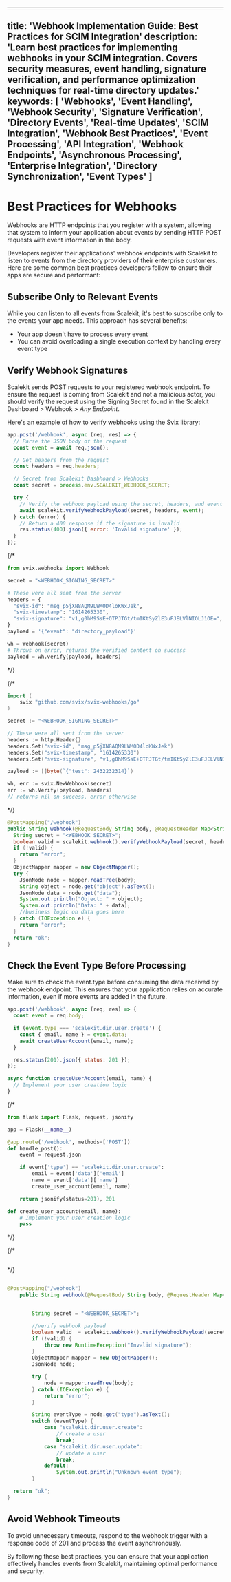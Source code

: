
---
title: 'Webhook Implementation Guide: Best Practices for SCIM Integration'
description: 'Learn best practices for implementing webhooks in your SCIM integration. Covers security measures, event handling, signature verification, and performance optimization techniques for real-time directory updates.'
keywords: [
  'Webhooks',
  'Event Handling',
  'Webhook Security',
  'Signature Verification',
  'Directory Events',
  'Real-time Updates',
  'SCIM Integration',
  'Webhook Best Practices',
  'Event Processing',
  'API Integration',
  'Webhook Endpoints',
  'Asynchronous Processing',
  'Enterprise Integration',
  'Directory Synchronization',
  'Event Types'
]
---

# Best Practices for Webhooks

Webhooks are HTTP endpoints that you register with a system, allowing that system to inform your
application about events by sending HTTP POST requests with event information in the body.

Developers register their applications' webhook endpoints with Scalekit to listen to events from the
directory providers of their enterprise customers. Here are some common best practices developers
follow to ensure their apps are secure and performant:

## Subscribe Only to Relevant Events

While you can listen to all events from Scalekit, it's best to subscribe only to the events your app
needs. This approach has several benefits:

- Your app doesn't have to process every event
- You can avoid overloading a single execution context by handling every event type

## Verify Webhook Signatures

Scalekit sends POST requests to your registered webhook endpoint. To ensure the request is coming
from Scalekit and not a malicious actor, you should verify the request using the Signing Secret
found in the Scalekit Dashboard > Webhook > _Any Endpoint_.

Here's an example of how to verify webhooks using the Svix library:

<CodeWithHeader title="Webhook Signature Verification">
<Tabs>

<TabItem label="Node.js" value="Node">

```javascript
app.post('/webhook', async (req, res) => {
  // Parse the JSON body of the request
  const event = await req.json();

  // Get headers from the request
  const headers = req.headers;

  // Secret from Scalekit Dasbhoard > Webhooks
  const secret = process.env.SCALEKIT_WEBHOOK_SECRET;

  try {
    // Verify the webhook payload using the secret, headers, and event data
    await scalekit.verifyWebhookPayload(secret, headers, event);
  } catch (error) {
    // Return a 400 response if the signature is invalid
    res.status(400).json({ error: 'Invalid signature' });
  }
});
```

</TabItem>

{/* <TabItem label="Python" value="Python">

```python
from svix.webhooks import Webhook

secret = "<WEBHOOK_SIGNING_SECRET>"

# These were all sent from the server
headers = {
  "svix-id": "msg_p5jXN8AQM9LWM0D4loKWxJek",
  "svix-timestamp": "1614265330",
  "svix-signature": "v1,g0hM9SsE+OTPJTGt/tmIKtSyZlE3uFJELVlNIOLJ1OE=",
}
payload = '{"event": "directory_payload"}'

wh = Webhook(secret)
# Throws on error, returns the verified content on success
payload = wh.verify(payload, headers)
```

</TabItem> */}

{/* <TabItem label="Go" value="Go">

```go
import (
    svix "github.com/svix/svix-webhooks/go"
)

secret := "<WEBHOOK_SIGNING_SECRET>"

// These were all sent from the server
headers := http.Header{}
headers.Set("svix-id", "msg_p5jXN8AQM9LWM0D4loKWxJek")
headers.Set("svix-timestamp", "1614265330")
headers.Set("svix-signature", "v1,g0hM9SsE+OTPJTGt/tmIKtSyZlE3uFJELVlNIOLJ1OE=")

payload := []byte(`{"test": 2432232314}`)

wh, err := svix.NewWebhook(secret)
err := wh.Verify(payload, headers)
// returns nil on success, error otherwise
```

</TabItem> */}

<TabItem label="Java" value="Java">

```java
@PostMapping("/webhook")
public String webhook(@RequestBody String body, @RequestHeader Map<String, String> headers) {
  String secret = "<WEBHOOK SECRET>";
  boolean valid = scalekit.webhook().verifyWebhookPayload(secret, headers, body.getBytes());
  if (!valid) {
    return "error";
  }
  ObjectMapper mapper = new ObjectMapper();
  try {
    JsonNode node = mapper.readTree(body);
    String object = node.get("object").asText();
    JsonNode data = node.get("data");
    System.out.println("Object: " + object);
    System.out.println("Data: " + data);
    //business logic on data goes here
  } catch (IOException e) {
    return "error";
  }
  return "ok";
}

```

</TabItem>

</Tabs>
</CodeWithHeader>

## Check the Event Type Before Processing

Make sure to check the event.type before consuming the data received by the webhook endpoint. This
ensures that your application relies on accurate information, even if more events are added in the
future.

<CodeWithHeader title="">

<Tabs>

<TabItem label="Node.js" value="Node">

```javascript
app.post('/webhook', async (req, res) => {
  const event = req.body;

  if (event.type === 'scalekit.dir.user.create') {
    const { email, name } = event.data;
    await createUserAccount(email, name);
  }

  res.status(201).json({ status: 201 });
});

async function createUserAccount(email, name) {
  // Implement your user creation logic
}
```

</TabItem>

{/* <TabItem label="Python" value="Python">

```python
from flask import Flask, request, jsonify

app = Flask(__name__)

@app.route('/webhook', methods=['POST'])
def handle_post():
    event = request.json

    if event['type'] == "scalekit.dir.user.create":
        email = event['data']['email']
        name = event['data']['name']
        create_user_account(email, name)

    return jsonify(status=201), 201

def create_user_account(email, name):
    # Implement your user creation logic
    pass

```

</TabItem> */}

{/* <TabItem label="" value="Go">

```go


```

</TabItem> */}

<TabItem label="Java" value="Java">

```java

@PostMapping("/webhook")
    public String webhook(@RequestBody String body, @RequestHeader Map<String, String> headers) {


        String secret = "<WEBHOOK_SECRET>";

        //verify webhook payload
        boolean valid  = scalekit.webhook().verifyWebhookPayload(secret,headers,body.getBytes());
        if (!valid) {
            throw new RuntimeException("Invalid signature");
        }
        ObjectMapper mapper = new ObjectMapper();
        JsonNode node;

        try {
            node = mapper.readTree(body);
        } catch (IOException e) {
            return "error";
        }

        String eventType = node.get("type").asText();
        switch (eventType) {
            case "scalekit.dir.user.create":
                // create a user
                break;
            case "scalekit.dir.user.update":
                // update a user
                break;
            default:
                System.out.println("Unknown event type");
        }

  return "ok";
}
```

</TabItem>

</Tabs>
</CodeWithHeader>

## Avoid Webhook Timeouts

To avoid unnecessary timeouts, respond to the webhook trigger with a response code of 201 and
process the event asynchronously.

By following these best practices, you can ensure that your application effectively handles events
from Scalekit, maintaining optimal performance and security.
